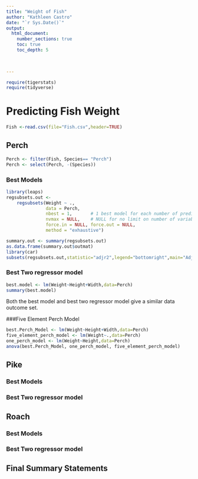 ```yaml
---
title: "Weight of Fish"
author: "Kathleen Castro"
date: "`r Sys.Date()`"  
output: 
  html_document:
    number_sections: true
    toc: true
    toc_depth: 5

 
    
---
```



```r
require(tigerstats)
require(tidyverse)
```

# Predicting Fish Weight

```r
Fish <-read.csv(file="Fish.csv",header=TRUE)
```


## Perch

```r
Perch <- filter(Fish, Species== "Perch")
Perch <- select(Perch, -(Species))
```

### Best Models

```r
library(leaps)
regsubsets.out <-
    regsubsets(Weight ~ .,
               data = Perch,
               nbest = 1,       # 1 best model for each number of predictors
               nvmax = NULL,    # NULL for no limit on number of variables
               force.in = NULL, force.out = NULL,
               method = "exhaustive")

summary.out <- summary(regsubsets.out)
as.data.frame(summary.out$outmat)
library(car)
subsets(regsubsets.out,statistic="adjr2",legend="bottomright",main="Adjusted R^2")
```

### Best Two regressor model
  
```r
best.model <- lm(Weight~Height+Width,data=Perch)
summary(best.model)
```
  
Both the best model and best two regressor model give a similar data outcome set.

###Five Element Perch Model
```r
best.Perch_Model <- lm(Weight~Height+Width,data=Perch)
five_element_perch_model <- lm(Weight~.,data=Perch)
one_perch_model <- lm(Weight~Height,data=Perch)
anova(best.Perch_Model, one_perch_model, five_element_perch_model)
```



## Pike

### Best Models

### Best Two regressor model

## Roach

### Best Models

### Best Two regressor model

## Final Summary Statements